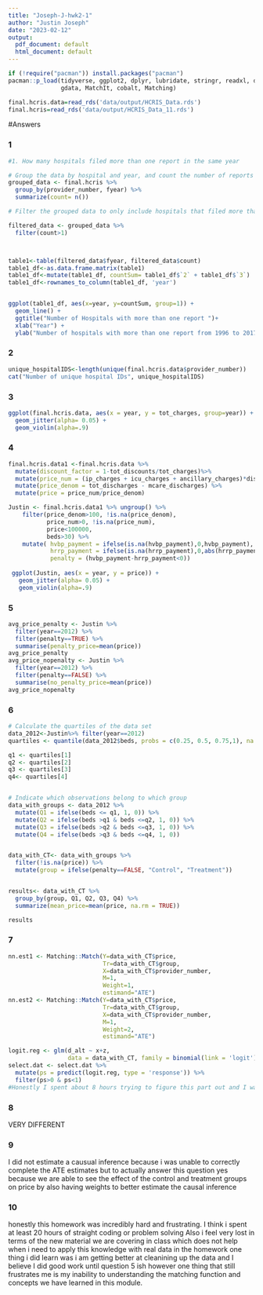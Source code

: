 ```yaml
---
title: "Joseph-J-hwk2-1"
author: "Justin Joseph"
date: "2023-02-12"
output:
  pdf_document: default
  html_document: default
---
```


```r
if (!require("pacman")) install.packages("pacman")
pacman::p_load(tidyverse, ggplot2, dplyr, lubridate, stringr, readxl, data.table, 
               gdata, MatchIt, cobalt, Matching)

final.hcris.data=read_rds('data/output/HCRIS_Data.rds')
final.hcris=read_rds('data/output/HCRIS_Data_11.rds')
```

#Answers

### 1
```r
#1. How many hospitals filed more than one report in the same year

# Group the data by hospital and year, and count the number of reports filed by each hospital in each year
grouped_data <- final.hcris %>% 
  group_by(provider_number, fyear) %>% 
  summarize(count= n()) 

# Filter the grouped data to only include hospitals that filed more than one report in a given year

filtered_data <- grouped_data %>%
  filter(count>1)



table1<-table(filtered_data$fyear, filtered_data$count)
table1_df<-as.data.frame.matrix(table1)
table1_df<-mutate(table1_df, countSum= table1_df$`2` + table1_df$`3`)
table1_df<-rownames_to_column(table1_df, 'year')


ggplot(table1_df, aes(x=year, y=countSum, group=1)) +
  geom_line() +
  ggtitle("Number of Hospitals with more than one report ")+
  xlab("Year") +
  ylab("Number of hospitals with more than one report from 1996 to 2017") 

```

### 2
```r
unique_hospitalIDS<-length(unique(final.hcris.data$provider_number))
cat("Number of unique hospital IDs", unique_hospitalIDS)

```

### 3
```r
ggplot(final.hcris.data, aes(x = year, y = tot_charges, group=year)) +
  geom_jitter(alpha= 0.05) +
  geom_violin(alpha=.9)

```


### 4
```r
final.hcris.data1 <-final.hcris.data %>%
  mutate(discount_factor = 1-tot_discounts/tot_charges)%>%
  mutate(price_num = (ip_charges + icu_charges + ancillary_charges)*discount_factor - tot_mcare_payment) %>%
  mutate(price_denom = tot_discharges - mcare_discharges) %>%
  mutate(price = price_num/price_denom)

Justin <- final.hcris.data1 %>% ungroup() %>%
    filter(price_denom>100, !is.na(price_denom), 
           price_num>0, !is.na(price_num),
           price<100000, 
           beds>30) %>%
    mutate( hvbp_payment = ifelse(is.na(hvbp_payment),0,hvbp_payment),
            hrrp_payment = ifelse(is.na(hrrp_payment),0,abs(hrrp_payment)),
            penalty = (hvbp_payment-hrrp_payment<0))  
 
 ggplot(Justin, aes(x = year, y = price)) +
   geom_jitter(alpha= 0.05) +
   geom_violin(alpha=.9)
```

### 5

```r
avg_price_penalty <- Justin %>%
  filter(year==2012) %>%
  filter(penalty==TRUE) %>%
  summarise(penalty_price=mean(price))
avg_price_penalty  
avg_price_nopenalty <- Justin %>%
  filter(year==2012) %>%
  filter(penalty==FALSE) %>%
  summarise(no_penalty_price=mean(price))
avg_price_nopenalty  
```


### 6

```r
# Calculate the quartiles of the data set
data_2012<-Justin%>% filter(year==2012)
quartiles <- quantile(data_2012$beds, probs = c(0.25, 0.5, 0.75,1), na.rm=TRUE)

q1 <- quartiles[1]
q2 <- quartiles[2]
q3 <- quartiles[3]
q4<- quartiles[4]


# Indicate which observations belong to which group
data_with_groups <- data_2012 %>%
  mutate(Q1 = ifelse(beds <= q1, 1, 0)) %>%
  mutate(Q2 = ifelse(beds >q1 & beds <=q2, 1, 0)) %>%
  mutate(Q3 = ifelse(beds >q2 & beds <=q3, 1, 0)) %>%
  mutate(Q4 = ifelse(beds >q3 & beds <=q4, 1, 0)) 


data_with_CT<- data_with_groups %>%
  filter(!is.na(price)) %>%
  mutate(group = ifelse(penalty==FALSE, "Control", "Treatment")) 


results<- data_with_CT %>%
  group_by(group, Q1, Q2, Q3, Q4) %>%
  summarize(mean_price=mean(price, na.rm = TRUE))

results
```

### 7

```r
nn.est1 <- Matching::Match(Y=data_with_CT$price,
                           Tr=data_with_CT$group,
                           X=data_with_CT$provider_number,
                           M=1,
                           Weight=1,
                           estimand="ATE")
nn.est2 <- Matching::Match(Y=data_with_CT$price,
                           Tr=data_with_CT$group,
                           X=data_with_CT$provider_number,
                           M=1,
                           Weight=2,
                           estimand="ATE")

logit.reg <- glm(d_alt ~ x+z,
                 data = data_with_CT, family = binomial(link = 'logit'))
select.dat <- select.dat %>%
  mutate(ps = predict(logit.reg, type = 'response')) %>%
  filter(ps>0 & ps<1)
#Honestly I spent about 8 hours trying to figure this part out and I was really struggling. I used every resource from in class code to online resources but still fell short. Hopefully time in class and group time will help rectify this problem. 

```

### 8
VERY DIFFERENT

### 9
I did not estimate a causual inference because i was unable to correctly complete the ATE estimates
but to actually answer this question yes because we are able to see the effect of the control and treatment groups on price by also having weights to better estimate the causal inference

### 10
honestly this homework was incredibly hard and frustrating. I think i spent at least 20 hours of straight coding or problem solving
Also i feel very lost in terms of the new material we are covering in class which does not help when i need to apply this knowledge with real data in the homework
one thing i did learn was i am getting better at cleanining up the data and I believe I did good work until question 5 ish
however one thing that still frustrates me is my inability to understanding the matching function and concepts we have learned in this module.











